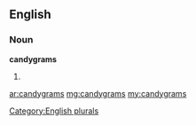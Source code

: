 ==English==

===Noun===
'''candygrams'''

# {{plural of|[[candygram]]}}

[[Category:English plurals]]

[[ar:candygrams]]
[[mg:candygrams]]
[[my:candygrams]]